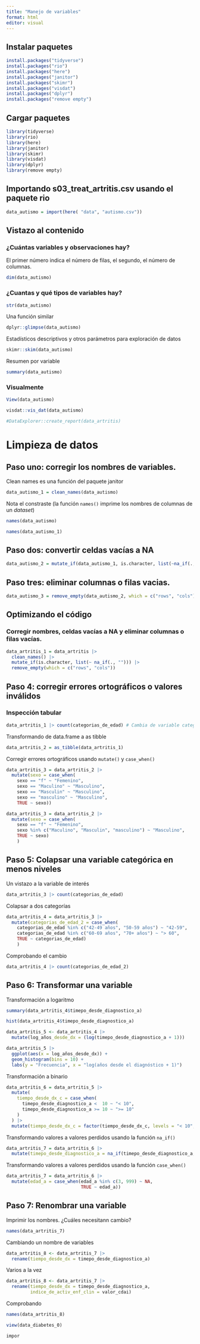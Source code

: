 ---
title: "Manejo de variables"
format: html
editor: visual
---

## Instalar paquetes

```{r}
install.packages("tidyverse")
install.packages("rio")
install.packages("here")
install.packages("janitor")
install.packages("skimr")
install.packages("visdat")
install.packages("dplyr")
install.packages("remove empty")
```

## Cargar paquetes

```{r}
library(tidyverse)
library(rio)
library(here)
library(janitor)
library(skimr)
library(visdat)
library(dplyr)
library(remove empty)
```

## Importando s03_treat_artritis.csv usando el paquete rio

```{r}
data_autismo = import(here( "data", "autismo.csv"))
```

## Vistazo al contenido

### ¿Cuántas variables y observaciones hay?

El primer número indica el número de filas, el segundo, el número de columnas.

```{r}
dim(data_autismo)
```

### ¿Cuantas y qué tipos de variables hay?

```{r}
str(data_autismo)
```

Una función similar

```{r}
dplyr::glimpse(data_autismo)
```

Estadísticos descriptivos y otros parámetros para exploración de datos

```{r}
skimr::skim(data_autismo)
```

Resumen por variable

```{r}
summary(data_autismo)
```

### Visualmente

```{r}
View(data_autismo)
```

```{r}
visdat::vis_dat(data_autismo)
```

```{r}
#DataExplorer::create_report(data_artritis)
```

# Limpieza de datos

## Paso uno: corregir los nombres de variables.

Clean names es una función del paquete janitor

```{r}
data_autismo_1 = clean_names(data_autismo)
```

Nota el constraste (la función `names()` imprime los nombres de columnas de un *dataset*)

```{r}
names(data_autismo)
```

```{r}
names(data_autismo_1)
```

## Paso dos: convertir celdas vacías a NA

```{r}
data_autismo_2 = mutate_if(data_autismo_1, is.character, list(~na_if(.,"")))
```

## Paso tres: eliminar columnas o filas vacias.

```{r}
data_autismo_3 = remove_empty(data_autismo_2, which = c("rows", "cols"))
```

## Optimizando el código

### Corregir nombres, celdas vacías a NA y eliminar columnas o filas vacías.

```{r}
data_artritis_1 = data_artritis |> 
  clean_names() |> 
  mutate_if(is.character, list(~ na_if(., ""))) |> 
  remove_empty(which = c("rows", "cols"))
```

## Paso 4: corregir errores ortográficos o valores inválidos

### Inspección tabular

```{r}
data_artritis_1 |> count(categorias_de_edad) # Cambia de variable categórica
```

Transformando de data.frame a as tibble

```{r}
data_artritis_2 = as_tibble(data_artritis_1)
```

Corregir errores ortográficos usando `mutate()` y `case_when()`

```{r}
data_artritis_3 = data_artritis_2 |> 
  mutate(sexo = case_when(
    sexo == "f" ~ "Femenino", 
    sexo == "Maculino" ~ "Masculino", 
    sexo == "Masculin" ~ "Masculino",
    sexo == "masculino" ~ "Masculino",
    TRUE ~ sexo))
```

```{r}
data_artritis_3 = data_artritis_2 |> 
  mutate(sexo = case_when(
    sexo == "f" ~ "Femenino",
    sexo %in% c("Maculino", "Masculin", "masculino") ~ "Masculino",
    TRUE ~ sexo)
    )
```

## Paso 5: Colapsar una variable categórica en menos niveles

Un vistazo a la variable de interés

```{r}
data_artritis_3 |> count(categorias_de_edad)
```

Colapsar a dos categorías

```{r}
data_artritis_4 = data_artritis_3 |> 
  mutate(categorias_de_edad_2 = case_when(
    categorias_de_edad %in% c("42-49 años", "50-59 años") ~ "42-59",
    categorias_de_edad %in% c("60-69 años", "70+ años") ~ "> 60",
    TRUE ~ categorias_de_edad)
    )
```

Comprobando el cambio

```{r}
data_artritis_4 |> count(categorias_de_edad_2)
```

## Paso 6: Transformar una variable

Transformación a logaritmo

```{r}
summary(data_artritis_4$timepo_desde_diagnostico_a)
```

```{r}
hist(data_artritis_4$timepo_desde_diagnostico_a)
```

```{r}
data_artritis_5 <- data_artritis_4 |>  
  mutate(log_años_desde_dx = (log(timepo_desde_diagnostico_a + 1)))

```

```{r}
data_artritis_5 |>  
  ggplot(aes(x = log_años_desde_dx)) +
  geom_histogram(bins = 10) +
  labs(y = "Frecuencia", x = "log(años desde el diagnóstico + 1)")
```

Transformación a binario

```{r}
data_artritis_6 = data_artritis_5 |>
  mutate(
    tiempo_desde_dx_c = case_when(
      timepo_desde_diagnostico_a <  10 ~ "< 10",
      timepo_desde_diagnostico_a >= 10 ~ ">= 10"
    )
  ) |>
  mutate(tiempo_desde_dx_c = factor(tiempo_desde_dx_c, levels = "< 10", ">= 10"))
```

Transformando valores a valores perdidos usando la función `na_if()`

```{r}
data_artritis_7 = data_artritis_6 |> 
  mutate(timepo_desde_diagnostico_a = na_if(timepo_desde_diagnostico_a, -7))
```

Transformando valores a valores perdidos usando la función `case_when()`

```{r}
data_artritis_7 = data_artritis_6 |> 
  mutate(edad_a = case_when(edad_a %in% c(3, 999) ~ NA,
                            TRUE ~ edad_a))
```

## Paso 7: Renombrar una variable

Imprimir los nombres. ¿Cuáles necesitann cambio?

```{r}
names(data_artritis_7)
```

Cambiando un nombre de variables

```{r}
data_artritis_8 <- data_artritis_7 |>  
  rename(tiempo_desde_dx = timepo_desde_diagnostico_a)
```

Varios a la vez

```{r}
data_artritis_8 <- data_artritis_7 |>  
  rename(tiempo_desde_dx = timepo_desde_diagnostico_a,
         indice_de_activ_enf_clin = valor_cdai)
```

Comprobando

```{r}
names(data_artritis_8)
```

```{r}
view(data_diabetes_0)

```

```{r}
impor
```
